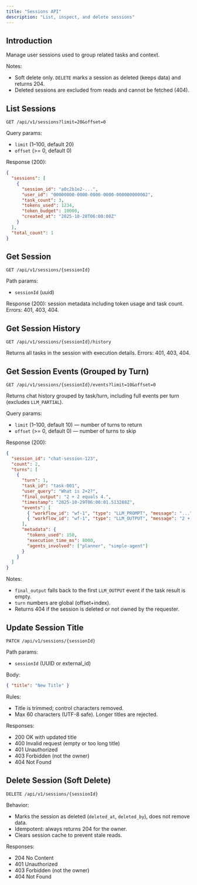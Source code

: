 ```yaml
---
title: "Sessions API"
description: "List, inspect, and delete sessions"
---
```


## Introduction

Manage user sessions used to group related tasks and context.

Notes:
- Soft delete only. `DELETE` marks a session as deleted (keeps data) and returns 204.
- Deleted sessions are excluded from reads and cannot be fetched (404).

## List Sessions

```
GET /api/v1/sessions?limit=20&offset=0
```

Query params:
- `limit` (1–100, default 20)
- `offset` (>= 0, default 0)

Response (200):
```json
{
  "sessions": [
    {
      "session_id": "a0c2b1e2-...",
      "user_id": "00000000-0000-0000-0000-000000000002",
      "task_count": 3,
      "tokens_used": 1234,
      "token_budget": 10000,
      "created_at": "2025-10-28T06:00:00Z"
    }
  ],
  "total_count": 1
}
```

## Get Session

```
GET /api/v1/sessions/{sessionId}
```

Path params:
- `sessionId` (uuid)

Response (200): session metadata including token usage and task count.
Errors: 401, 403, 404.

## Get Session History

```
GET /api/v1/sessions/{sessionId}/history
```

Returns all tasks in the session with execution details.
Errors: 401, 403, 404.

## Get Session Events (Grouped by Turn)

```
GET /api/v1/sessions/{sessionId}/events?limit=10&offset=0
```

Returns chat history grouped by task/turn, including full events per turn (excludes `LLM_PARTIAL`).

Query params:
- `limit` (1–100, default 10) — number of turns to return
- `offset` (>= 0, default 0) — number of turns to skip

Response (200):
```json
{
  "session_id": "chat-session-123",
  "count": 2,
  "turns": [
    {
      "turn": 1,
      "task_id": "task-001",
      "user_query": "What is 2+2?",
      "final_output": "2 + 2 equals 4.",
      "timestamp": "2025-10-29T06:00:01.513288Z",
      "events": [
        { "workflow_id": "wf-1", "type": "LLM_PROMPT", "message": "...", "timestamp": "..." },
        { "workflow_id": "wf-1", "type": "LLM_OUTPUT", "message": "2 + 2 equals 4.", "timestamp": "..." }
      ],
      "metadata": {
        "tokens_used": 150,
        "execution_time_ms": 8000,
        "agents_involved": ["planner", "simple-agent"]
      }
    }
  ]
}
```

Notes:
- `final_output` falls back to the first `LLM_OUTPUT` event if the task result is empty.
- `turn` numbers are global (offset+index).
- Returns 404 if the session is deleted or not owned by the requester.

## Update Session Title

```
PATCH /api/v1/sessions/{sessionId}
```

Path params:
- `sessionId` (UUID or external_id)

Body:
```json
{ "title": "New Title" }
```

Rules:
- Title is trimmed; control characters removed.
- Max 60 characters (UTF-8 safe). Longer titles are rejected.

Responses:
- 200 OK with updated title
- 400 Invalid request (empty or too long title)
- 401 Unauthorized
- 403 Forbidden (not the owner)
- 404 Not Found

## Delete Session (Soft Delete)

```
DELETE /api/v1/sessions/{sessionId}
```

Behavior:
- Marks the session as deleted (`deleted_at`, `deleted_by`), does not remove data.
- Idempotent: always returns 204 for the owner.
- Clears session cache to prevent stale reads.

Responses:
- 204 No Content
- 401 Unauthorized
- 403 Forbidden (not the owner)
- 404 Not Found
